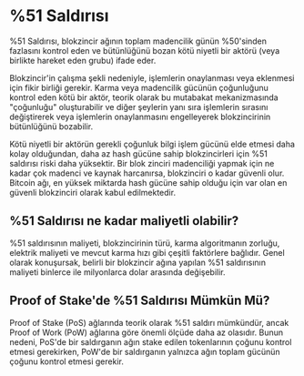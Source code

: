 # %51 Saldırısı

%51 Saldırısı, blokzincir ağının toplam madencilik günün %50'sinden fazlasını kontrol eden ve bütünlüğünü bozan kötü niyetli bir aktörü (veya birlikte hareket eden grubu) ifade eder.

Blokzincir'in çalışma şekli nedeniyle, işlemlerin onaylanması veya eklenmesi için fikir birliği gerekir. Karma veya madencilik gücünün çoğunluğunu kontrol eden kötü bir aktör, teorik olarak bu mutabakat mekanizmasında "çoğunluğu" oluşturabilir ve diğer şeylerin yanı sıra işlemlerin sırasını değiştirerek veya işlemlerin onaylanmasını engelleyerek blokzincirinin bütünlüğünü bozabilir. 

Kötü niyetli bir aktörün gerekli çoğunluk bilgi işlem gücünü elde etmesi daha kolay olduğundan, daha az hash gücüne sahip blokzincirleri için %51 saldırısı riski daha yüksektir. Bir blok zinciri madenciliği yapmak için ne kadar çok madenci ve kaynak harcanırsa, blokzinciri o kadar güvenli olur. Bitcoin ağı, en yüksek miktarda hash gücüne sahip olduğu için var olan en güvenli blokzinciri olarak kabul edilmektedir. 

## %51 Saldırısı ne kadar maliyetli olabilir?
%51 saldırısının maliyeti, blokzincirinin türü, karma algoritmanın zorluğu, elektrik maliyeti ve mevcut karma hızı gibi çeşitli faktörlere bağlıdır. Genel olarak konuşursak, belirli bir blokzincir ağına yapılan %51 saldırısının maliyeti binlerce ile milyonlarca dolar arasında değişebilir. 

## Proof of Stake'de %51 Saldırısı Mümkün Mü?
Proof of Stake (PoS) ağlarında teorik olarak %51 saldırı mümkündür, ancak Proof of Work (PoW) ağlarına göre önemli ölçüde daha az olasıdır. Bunun nedeni, PoS'de bir saldırganın ağın stake edilen tokenlarının çoğunu kontrol etmesi gerekirken, PoW'de bir saldırganın yalnızca ağın toplam gücünün çoğunu kontrol etmesi gerekir.

